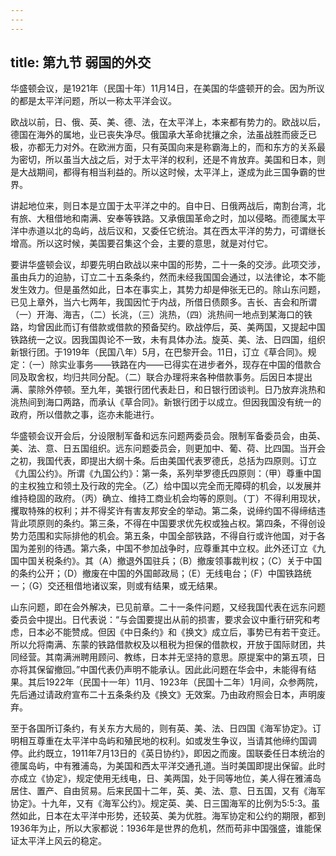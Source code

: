 ```yaml
---
---
---
```

title: 第九节 弱国的外交
---




华盛顿会议，是1921年（民国十年）11月14日，在美国的华盛顿开的会。因为所议的都是太平洋问题，所以一称太平洋会议。

欧战以前，日、俄、英、美、德、法，在太平洋上，本来都有势力的。欧战以后，德国在海外的属地，业已丧失净尽。俄国承大革命扰攘之余，法虽战胜而疲乏已极，亦都无力对外。在欧洲方面，只有英国向来是称霸海上的，而和东方的关系最为密切，所以虽当大战之后，对于太平洋的权利，还是不肯放弃。美国和日本，则是大战期间，都得有相当利益的。所以这时候，太平洋上，遂成为此三国争霸的世界。

讲起地位来，则日本是立国于太平洋之中的。自中日、日俄两战后，南割台湾，北有旅、大租借地和南满、安奉等铁路。又承俄国革命之时，加以侵略。而德属太平洋中赤道以北的岛屿，战后议和，又委任它统治。其在西太平洋的势力，可谓继长增高。所以这时候，美国要召集这个会，主要的意思，就是对付它。

要讲华盛顿会议，却要先明白欧战以来中国的形势，二十一条的交涉。此项交涉，虽由兵力的迫胁，订立二十五条条约，然而未经我国国会通过，以法律论，本不能发生效力。但是虽然如此，日本在事实上，其势力却是伸张无已的。除山东问题，已见上章外，当六七两年，我国因忙于内战，所借日债颇多。吉长、吉会和所谓（一）开海、海吉，（二）长洮，（三）洮热，（四）洮热间一地点到某海口的铁路，均曾因此而订有借款或借款的预备契约。欧战停后，英、美两国，又提起中国铁路统一之议。因我国舆论不一致，未有具体办法。旋英、美、法、日四国，组织新银行团。于1919年（民国八年）5月，在巴黎开会。11日，订立《草合同》。规定：（一）除实业事务——铁路在内——已得实在进步者外，现存在中国的借款合同及取舍权，均归共同分配。（二）联合办理将来各种借款事务。后因日本提出满、蒙除外停顿。至九年，美银行团代表赴日，和日银行团谈判。日乃放弃洮热和洮热间到海口两路，而承认《草合同》。新银行团于以成立。但因我国没有统一的政府，所以借款之事，迄亦未能进行。

华盛顿会议开会后，分设限制军备和远东问题两委员会。限制军备委员会，由英、美、法、意、日五国组织。远东问题委员会，则更加中、葡、荷、比四国。当开会之初，我国代表，即提出大纲十条。后由美国代表罗德氏，总括为四原则。订立《九国公约》。所谓《九国公约》：第一条，系列举罗德氏四原则：（甲）尊重中国的主权独立和领土及行政的完全。（乙）给中国以完全而无障碍的机会，以发展并维持稳固的政府。（丙）确立、维持工商业机会均等的原则。（丁）不得利用现状，攫取特殊的权利；并不得奖许有害友邦安全的举动。第二条，说缔约国不得缔结违背此项原则的条约。第三条，不得在中国要求优先权或独占权。第四条，不得创设势力范围和实际排他的机会。第五条，中国全部铁路，不得自行或许他国，对于各国为差别的待遇。第六条，中国不参加战争时，应尊重其中立权。此外还订立《九国中国关税条约》。其（A）撤退外国驻兵；（B）撤废领事裁判权；（C）关于中国的条约公开；（D）撤废在中国的外国邮政局；（E）无线电台；（F）中国铁路统一；（G）交还租借地诸议案，则或有结果，或无结果。

山东问题，即在会外解决，已见前章。二十一条件问题，又经我国代表在远东问题委员会中提出。日代表说：“与会国要提出从前的损害，要求会议中重行研究和考虑，日本必不能赞成。但因《中日条约》和《换文》成立后，事势已有若干变迁。所以允将南满、东蒙的铁路借款权及以租税为担保的借款权，开放于国际财团，共同经营。其南满洲聘用顾问、教练，日本并无坚持的意思。原提案中的第五项，日亦将其保留撤回。”中国代表仍声明不能承认。因此此问题在华会中，未能得有结果。其后1922年（民国十一年）11月、1923年（民国十二年）1月间，众参两院，先后通过请政府宣布二十五条条约及《换文》无效案。乃由政府照会日本，声明废弃。

至于各国所订条约，有关东方大局的，则有英、美、法、日四国《海军协定》。订明相互尊重在太平洋中岛屿和殖民地的权利。如或发生争议，当请其他缔约国调停。此约既立，1911年7月13日的《英日协约》，即因之而废。国联委任日本统治的德属岛屿，中有雅浦岛，为美国和西太平洋交通孔道。当时美国即提出保留。此时亦成立《协定》，规定使用无线电，日、美两国，处于同等地位，美人得在雅浦岛居住、置产、自由贸易。后来民国十二年，英、美、法、意、日五国，又有《海军协定》。十九年，又有《海军公约》。规定英、美、日三国海军的比例为5∶5∶3。虽然如此，日本在太平洋中形势，还较英、美为优胜。海军协定和公约的期限，都到1936年为止，所以大家都说：1936年是世界的危机，然而苟非中国强盛，谁能保证太平洋上风云的稳定。